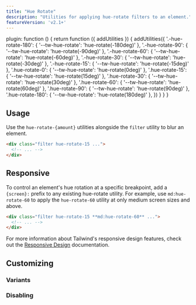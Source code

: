 ```yaml
---
title: "Hue Rotate"
description: "Utilities for applying hue-rotate filters to an element."
featureVersion: 'v2.1+'
---
```



  plugin: function () {
    return function ({ addUtilities }) {
      addUtilities({
      '.-hue-rotate-180': { '--tw-hue-rotate':  'hue-rotate(-180deg)' },
      '.-hue-rotate-90': { '--tw-hue-rotate':  'hue-rotate(-90deg)' },
      '.-hue-rotate-60': { '--tw-hue-rotate':  'hue-rotate(-60deg)' },
      '.-hue-rotate-30': { '--tw-hue-rotate':  'hue-rotate(-30deg)' },
      '.-hue-rotate-15': { '--tw-hue-rotate':  'hue-rotate(-15deg)' },
      '.hue-rotate-0': { '--tw-hue-rotate': 'hue-rotate(0deg)' },
      '.hue-rotate-15': { '--tw-hue-rotate': 'hue-rotate(15deg)' },
      '.hue-rotate-30': { '--tw-hue-rotate': 'hue-rotate(30deg)' },
      '.hue-rotate-60': { '--tw-hue-rotate': 'hue-rotate(60deg)' },
      '.hue-rotate-90': { '--tw-hue-rotate': 'hue-rotate(90deg)' },
      '.hue-rotate-180': { '--tw-hue-rotate': 'hue-rotate(180deg)' },
      })
    }
  }
}

## Usage

Use the `hue-rotate-{amount}` utilities alongside the `filter` utility to blur an element.

```html
<div class="filter hue-rotate-15 ...">
  <!-- ... -->
</div>
```

## Responsive

To control an element's hue rotation at a specific breakpoint, add a `{screen}:` prefix to any existing hue-rotate utility. For example, use `md:hue-rotate-60` to apply the `hue-rotate-60` utility at only medium screen sizes and above.

```html
<div class="filter hue-rotate-15 **md:hue-rotate-60** ...">
  <!-- ... -->
</div>
```

For more information about Tailwind's responsive design features, check out the [Responsive Design](/docs/responsive-design) documentation.

## Customizing

### Variants

<Variants plugin="hueRotate" name="hue-rotate" />

### Disabling

<Disabling plugin="hueRotate" name="hue-rotate" />
